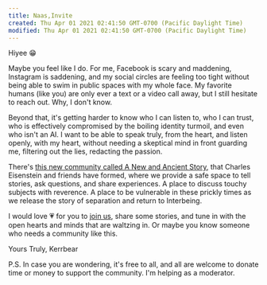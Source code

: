 ```yaml
---
title: Naas,Invite
created: Thu Apr 01 2021 02:41:50 GMT-0700 (Pacific Daylight Time)
modified: Thu Apr 01 2021 02:41:50 GMT-0700 (Pacific Daylight Time)
---
```

Hiyee 😁

Maybe you feel like I do. For me, Facebook is scary and maddening, Instagram is saddening, and my social circles are feeling too tight without being able to swim in public spaces with my whole face. My favorite humans  (like you) are only ever a text or a video call away, but I still hesitate to reach out. Why, I don't know.

Beyond that, it's getting harder to know who I can listen to, who I can trust, who is effectively compromised by the boiling identity turmoil, and even who isn't an AI. I want to be able to speak truly, from the heart, and listen openly, with my heart, without needing a skeptical mind in front guarding me, filtering out the lies, redacting the passion.

There's [this new community called A New and Ancient Story](https://www.naascommunity.org/), that Charles Eisenstein and friends have formed, where we provide a safe space to tell stories, ask questions, and share experiences. A place to discuss touchy subjects with reverence. A place to be vulnerable in these prickly times as we release the story of separation and return to Interbeing.

I would love 💗 for you to [join us](https://www.naascommunity.org/share/yKkYwmkm9ZAsU86O?utm_source=manual), share some stories, and tune in with the open hearts and minds that are waltzing in. Or maybe you know someone who needs a community like this.

Yours Truly,
Kerrbear

P.S. In case you are wondering, it's free to all, and all are welcome to donate time or money to support the community. I'm helping as a moderator.